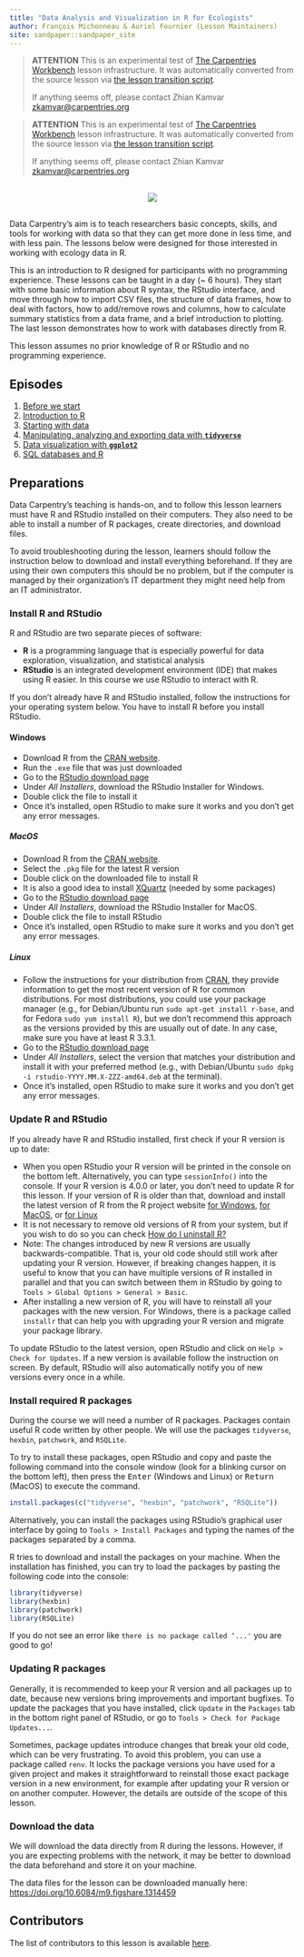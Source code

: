```yaml
---
title: "Data Analysis and Visualization in R for Ecologists"
author: François Michonneau & Auriel Fournier (Lesson Maintainers)
site: sandpaper::sandpaper_site
---
```


> **ATTENTION** This is an experimental test of [The Carpentries Workbench](https://carpentries.github.io/workbench) lesson infrastructure.
> It was automatically converted from the source lesson via [the lesson transition script](https://github.com/carpentries/lesson-transition/).
> 
> If anything seems off, please contact Zhian Kamvar [zkamvar@carpentries.org](mailto:zkamvar@carpentries.org)

> **ATTENTION** This is an experimental test of [The Carpentries Workbench](https://carpentries.github.io/workbench) lesson infrastructure.
> It was automatically converted from the source lesson via [the lesson transition script](https://github.com/carpentries/lesson-transition/).
> 
> If anything seems off, please contact Zhian Kamvar [zkamvar@carpentries.org](mailto:zkamvar@carpentries.org)

<p></p>

<div style="text-align: center; margin-top: 30px; margin-bottom: 30px;">

![](./fig/DC-logo-vision.png)

</div>

<p></p>

Data Carpentry's aim is to teach researchers basic concepts, skills,
and tools for working with data so that they can get more done in less
time, and with less pain. The lessons below were designed for those interested
in working with ecology data in R.

This is an introduction to R designed for participants with no programming
experience. These lessons can be taught in a day (~ 6 hours). They start with
some basic information about R syntax, the RStudio interface, and move through
how to import CSV files, the structure of data frames, how to deal with factors,
how to add/remove rows and columns, how to calculate summary statistics from a
data frame, and a brief introduction to plotting. The last lesson demonstrates
how to work with databases directly from R.

This lesson assumes no prior knowledge of R or RStudio and no programming
experience.

## Episodes

1. [Before we start](00-before-we-start.html)
2. [Introduction to R](01-intro-to-r.html)
3. [Starting with data](02-starting-with-data.html)
4. [Manipulating, analyzing and exporting data with **`tidyverse`**](03-dplyr.html)
5. [Data visualization with **`ggplot2`**](04-visualization-ggplot2.html)
6. [SQL databases and R](05-r-and-databases.html)

## Preparations

Data Carpentry's teaching is hands-on, and to follow this lesson
learners must have R and RStudio installed on their computers. They also need
to be able to install a number of R packages, create directories, and download
files.

To avoid troubleshooting during the lesson, learners should follow the
instruction below to download and install everything beforehand.
If they are using their own computers this should be no problem,
but if the computer is managed by their organization's IT department
they might need help from an IT administrator.

### Install R and RStudio

R and RStudio are two separate pieces of software:

- **R** is a programming language that is especially powerful for data
  exploration, visualization, and statistical analysis
- **RStudio** is an integrated development environment (IDE) that makes using
  R easier. In this course we use RStudio to interact with R.

If you don't already have R and RStudio installed, follow the instructions for
your operating system below. You have to install R before you install RStudio.

#### Windows

- Download R from the
  [CRAN website](https://cran.r-project.org/bin/windows/base/release.htm).
- Run the `.exe` file that was just downloaded
- Go to the [RStudio download page](https://www.rstudio.com/products/rstudio/download/#download)
- Under *All Installers*, download the RStudio Installer for Windows.
- Double click the file to install it
- Once it's installed, open RStudio to make sure it works and you don't get any
  error messages.

##### MacOS

- Download R from
  the [CRAN website](https://cran.r-project.org/bin/macosx/).
- Select the `.pkg` file for the latest R version
- Double click on the downloaded file to install R
- It is also a good idea to install [XQuartz](https://www.xquartz.org/) (needed
  by some packages)
- Go to the [RStudio download page](https://www.rstudio.com/products/rstudio/download/#download)
- Under *All Installers*, download the RStudio Installer for MacOS.
- Double click the file to install RStudio
- Once it's installed, open RStudio to make sure it works and you don't get any
  error messages.

##### Linux

- Follow the instructions for your distribution
  from [CRAN](https://cloud.r-project.org/bin/linux), they provide information
  to get the most recent version of R for common distributions. For most
  distributions, you could use your package manager (e.g., for Debian/Ubuntu run
  `sudo apt-get install r-base`, and for Fedora `sudo yum install R`), but we
  don't recommend this approach as the versions provided by this are
  usually out of date. In any case, make sure you have at least R 3.3.1.
- Go to the
  [RStudio download page](https://www.rstudio.com/products/rstudio/download/#download)
- Under *All Installers*, select the version that matches your distribution and
  install it with your preferred method (e.g., with Debian/Ubuntu `sudo dpkg -i rstudio-YYYY.MM.X-ZZZ-amd64.deb` at the terminal).
- Once it's installed, open RStudio to make sure it works and you don't get any
  error messages.

### Update R and RStudio

If you already have R and RStudio installed, first check if your R version is
up to date:

- When you open RStudio your R version will be printed in the console on
  the bottom left. Alternatively, you can type `sessionInfo()` into the console.
  If your R version is 4.0.0 or later, you don't need to update R for this
  lesson. If your version of R is older than that, download and install the
  latest version of R from the R project website
  [for Windows](https://cran.r-project.org/bin/windows/base/),
  [for MacOS](https://cran.r-project.org/bin/macosx/),
  or [for Linux](https://cran.r-project.org/bin/linux/)
- It is not necessary to remove old versions of R from your system,
  but if you wish to do so you can check
  [How do I uninstall R?](https://cran.r-project.org/bin/windows/base/rw-FAQ.html#How-do-I-UNinstall-R_003f)
- Note: The changes introduced by new R versions are usually backwards-compatible.
  That is, your old code should still work after updating your R version.
  However, if breaking changes happen, it is useful to know that you can have
  multiple versions of R installed in parallel and that you can switch between
  them in RStudio by going to `Tools > Global Options > General > Basic`.
- After installing a new version of R, you will have to reinstall all your packages
  with the new version. For Windows, there is a package called `installr` that can
  help you with upgrading your R version and migrate your package library.

To update RStudio to the latest version, open RStudio and click on
`Help > Check for Updates`. If a new version is available follow the
instruction on screen. By default, RStudio will also automatically notify you
of new versions every once in a while.

### Install required R packages

During the course we will need a number of R packages. Packages contain useful
R code written by other people. We will use the packages
`tidyverse`, `hexbin`, `patchwork`, and `RSQLite`.

To try to install these packages, open RStudio and copy and paste the following
command into the console window (look for a blinking cursor on the bottom left),
then press the <kbd>Enter</kbd> (Windows and Linux) or <kbd>Return</kbd> (MacOS)
to execute the command.

```r
install.packages(c("tidyverse", "hexbin", "patchwork", "RSQLite"))
```

Alternatively, you can install the packages using RStudio's graphical user
interface by going to `Tools > Install Packages` and typing the names of the
packages separated by a comma.

R tries to download and install the packages on your machine.
When the installation has finished, you can try to load the
packages by pasting the following code into the console:

```r
library(tidyverse)
library(hexbin)
library(patchwork)
library(RSQLite)
```

If you do not see an error like `there is no package called ‘...'` you are good
to go!

### Updating R packages

Generally, it is recommended to keep your R version and all packages
up to date, because new versions bring improvements and important bugfixes.
To update the packages that you have installed, click `Update` in the
`Packages` tab in the bottom right panel of RStudio, or go to
`Tools > Check for Package Updates...`.

Sometimes, package updates introduce changes that break your old code,
which can be very frustrating. To avoid this problem, you can use a package
called `renv`. It locks the package versions you have used for a given project
and makes it straightforward to reinstall those exact package version in a
new environment, for example after updating your R version or on another
computer. However, the details are outside of the scope of this lesson.

### Download the data

We will download the data directly from R during the lessons. However, if you
are expecting problems with the network, it may be better to download the data
beforehand and store it on your machine.

The data files for the lesson can be downloaded manually here: [https://doi.org/10.6084/m9.figshare.1314459](https://doi.org/10.6084/m9.figshare.1314459)

## Contributors

The list of contributors to this lesson is available [here](https://datacarpentry.org/R-ecology-lesson/CITATION).


